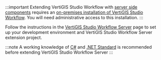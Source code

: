 :::important
Extending VertiGIS Studio Workflow with [server side components](https://docs.vertigisstudio.com/workflow/latest/help/Default.htm#wf5/help/server-workflows.htm%3FTocPath%3DServer%2520Workflows%7C_____0) requires an [on-premises installation of VertiGIS Studio Workflow](https://docs.vertigisstudio.com/workflow/latest/help/Default.htm#wf5/help/installation.htm). You will need administrative access to this installation.
:::

Follow the instructions in the [VertiGIS Studio Workflow Server](../sdk-server-overview.mdx) page to set up your development environment and VertiGIS Studio Workflow Server extension project.

:::note
A working knowledge of [C#](https://docs.microsoft.com/en-ca/dotnet/csharp/) and [.NET Standard](https://dotnet.microsoft.com/platform/dotnet-standard) is recommended before extending VertiGIS Studio Workflow Server
:::
